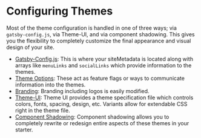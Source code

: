 <Seo
  title="Configuring Themes"
  description="Gatsby Theme Catalyst was built from the ground up to be highly configurable and extendable. Feature flags and a theme specification are used throughout. Gatsby Theme Catalyst is an opinionated set of integrated themes and starters to accelerate your next Gatsby project."
/>

# Configuring Themes

Most of the theme configuration is handled in one of three ways; via `gatsby-config.js`, via Theme-UI, and via component shadowing. This gives you the flexibility to completely customize the final appearance and visual design of your site.

- [Gatsby-Config.js](/docs/gatsby-config): This is where your siteMetadata is located along with arrays like `menuLinks` and `socialLinks` which provide information to the themes.
- [Theme Options](/docs/theme-options): These act as feature flags or ways to communicate information into the themes.
- [Branding](/docs/branding): Branding including logos is easily modified.
- [Theme-UI](/docs/theme-ui): Theme UI provides a theme specification file which controls colors, fonts, spacing, design, etc. Variants allow for extendable CSS right in the theme file.
- [Component Shadowing](/docs/component-shadowing): Component shadowing allows you to completely rewrite or redesign entire aspects of these themes in your starter.
